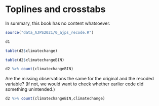 # Toplines and crosstabs

In summary, this book has no content whatsoever.

```r
source("data_AJPS2021/0_ajps_recode.R")
```


```r
d1
```

```r
table(d2$climatechange)
```

```r
table(d2$climatechangeBIN)
```

```r
d2 %>% count(climatechangeBIN)
```

Are the missing observations the same for the original and the recoded variable? (If not, we would want to check whether earlier code did something unintended.)

```r
d2 %>% count(climatechangeBIN,climatechange)
```
